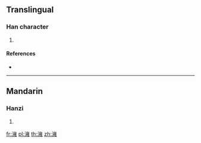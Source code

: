 {{character info/new}}
==Translingual==

===Han character===
{{Han char|rn=85|rad=水|as=13|sn=16|four=30114|canj=EYVG|ids=⿰氵雍}}

# {{defn|Han|sort=水13}}

====References====
* {{Han ref|kx=0653.160|dkj=18403|hdz=31764.050|uh=6FAD|ud=28589|bh=E9E9|bd=59881}}

----

==Mandarin==

===Hanzi===
{{cmn-hanzi|pin=[[yōng]] ([[yong1]])|wg=yung<sup>1</sup>}}

# {{defn|lang=cmn|sort=水13}}

[[fr:澭]]
[[pl:澭]]
[[th:澭]]
[[zh:澭]]
